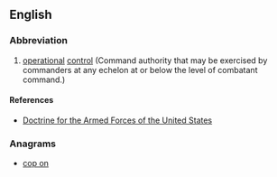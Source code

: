 ==English==
{{rfc}}
===Abbreviation===
{{infl|en|abbreviation}}

# {{US|military}} [[operational]] [[control]] (Command authority that may be exercised by commanders at any echelon at or below the level of combatant command.)

====References====
* [http://www.dtic.mil/doctrine/new_pubs/jp1.pdf Doctrine for the Armed Forces of the United States]

===Anagrams===
* [[cop on#English|cop on]]
